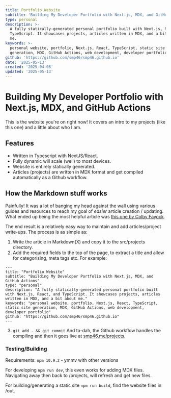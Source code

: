 ```yaml
---
title: Portfolio Website
subtitle: 'Building My Developer Portfolio with Next.js, MDX, and GitHub Actions'
type: personal
description: >-
  A fully statically-generated personal portfolio built with Next.js, React, and
  TypeScript. It showcases projects, articles written in MDX, and a bit about
  me.
keywords: >-
  personal website, portfolio, Next.js, React, TypeScript, static site
  generation, MDX, GitHub Actions, web development, developer portfolio
github: 'https://github.com/smp46/smp46.github.io'
date: '2025-05-13'
created: '2025-04-08'
updated: '2025-05-13'
---
```


# Building My Developer Portfolio with Next.js, MDX, and GitHub Actions

This is the website you're on right now! It covers an intro to my projects (like
this one) and a little about who I am.

## Features

- Written in Typescript with NextJS/React.
- Fully dynamic will scale (well) to most devices.
- Website is entirely statically generated.
- Articles (projects) are written in MDX format and get compiled automatically
  as a Github workflow.

## How the Markdown stuff works

Painfully! It was a lot of banging my head against the wall using various guides
and resources to reach my goal of _easier_ article creation / updating. What
ended up being the most helpful article was
[this one by Colby Fayock](https://spacejelly.dev/posts/how-to-source-mdx-content-in-next-js-to-dynamically-create-pages-for-a-blog).

The end result is a relatively easy way to maintain and add articles/project
write-ups. The process is as simple as:

1. Write the article in Markdown(X) and copy it to the src/projects directory.
2. Add the required fields to the top of the page, to extract a title and allow
   for categorising, meta tags etc. For example:

```
---
title: "Portfolio Website"
subtitle: "Building My Developer Portfolio with Next.js, MDX, and GitHub Actions"
type: "personal"
description: "A fully statically-generated personal portfolio built with Next.js, React, and TypeScript. It showcases projects, articles written in MDX, and a bit about me."
keywords: "personal website, portfolio, Next.js, React, TypeScript, static site generation, MDX, GitHub Actions, web development, developer portfolio"
github: "https://github.com/smp46/smp46.github.io"
---
```

3. `git add . && git commit` And ta-dah, the Github workflow handles the
   compiling and then it goes live at
   [smp46.me/projects](https://smp46.me/projects).

### Testing/Building

Requirements: `npm 10.9.2` - ymmv with other versions

For developing `npm run dev`, this even works for adding MDX files. Navigating
away then back to /projects, will refresh and get new files.

For building/generating a static site `npm run build`, find the website files in
/out.
